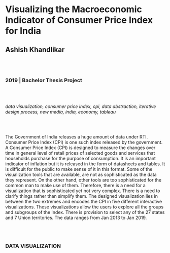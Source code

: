 # Visualizing the Macroeconomic Indicator of Consumer Price Index for India
## Ashish Khandlikar

<br/><br/>

### 2019 | Bachelor Thesis Project

<br/><br/>

*data visualization, consumer price index, cpi, data abstraction, iterative design process, new media, india, economy, tableau*

<br/><br/>

The Government of India releases a huge amount of data under RTI. Consumer Price Index (CPI) is one such index released by the government. A Consumer Price Index (CPI) is designed to measure the changes over time in general level of retail prices of selected goods and services that households purchase for the purpose of consumption. It is an important indicator of inflation but it is released in the form of datasheets and tables. It is difficult for the public to make sense of it in this format. Some of the visualization tools that are available, are not as sophisticated as the data they represent. On the other hand, other tools are too sophisticated for the common man to make use of them. Therefore, there
is a need for a visualization that is sophisticated yet not very complex. There is a need to clarify things rather than simplify them. The designed visualization lies in between the two extremes and encodes the CPI in five different interactive visualizations. These visualizations allow the users to explore all the groups and subgroups of the Index. There is provision to select any of the 27 states and 7 Union territories. The data ranges from Jan 2013 to Jan 2019.

<br/><br/>

### DATA VISUALIZATION
